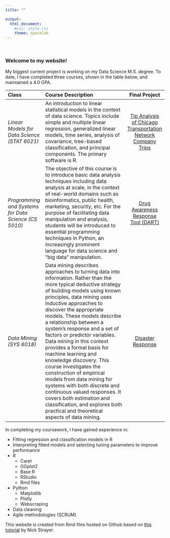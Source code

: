 ```yaml
--- 
title: ""

output:
  html_document:
    #css: style.css
    theme: spacelab
---
```


$~$

### Welcome to my website!


My biggest current project is working on my Data Science M.S. degree. To date, I have completed three courses, shown in the table below, and maintained a 4.0 GPA. 

|Class      | Course Description |  Final Project  | 
|:----------|:----------------------------------| :--------:|
|*Linear Models for Data Science (STAT 6021)* | An introduction to linear statistical models in the context of data science. Topics include simple and multiple linear regression, generalized linear models, time series, analysis of covariance, tree-based classification, and principal components. The primary software is R. | [Tip Analysis of Chicago Transportation Network Company Trips](https://github.com/camillevleonard/STAT6021_FinalProject) |
|*Programming and Systems for Data Science (CS 5010)* | The objective of this course is to introduce basic data analysis techniques including data analysis at scale, in the context of real-world domains such as bioinformatics, public health, marketing, security, etc. For the purpose of facilitating data manipulation and analysis, students will be introduced to essential programming techniques in Python, an increasingly prominent language for data science and “big data” manipulation. | [Drug Awareness Response Tool (DART)](https://github.com/camillevleonard/CS5010_FinalProject) |
|*Data Mining (SYS 6018)*| Data mining describes approaches to turning data into information. Rather than the more typical deductive strategy of building models using known principles, data mining uses inductive approaches to discover the appropriate models. These models describe a relationship between a system’s response and a set of factors or predictor variables. Data mining in this context provides a formal basis for machine learning and knowledge discovery. This course investigates the construction of empirical models from data mining for systems with both discrete and continuous valued responses. It covers both estimation and classification, and explores both practical and theoretical aspects of data mining. | [Disaster Response](https://camillevleonard.github.io/project.html) | 

In completing my coursework, I have gained experience in:

* Fitting regression and classification models in R
* Interpreting fitted models and selecting tuning parameters to improve performance
* R 
    * Caret 
    * GGplot2
    * Base R
    * RStudio
    * Rmd files 
* Python 
    * Matplotlib
    * Plotly
    * Webscraping
* Data cleaning
* Agile methodologies (SCRUM)

This website is created from Rmd files hosted on Github based on [this tutorial](http://nickstrayer.me/RMarkdown_Sites_tutorial/) by Nick Strayer. 
